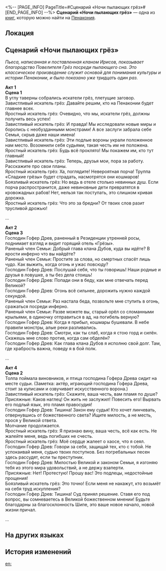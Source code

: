 <%-- [PAGE_INFO]
PageTitle=#Сценарий «Ночи пылающих грёз»#
[END_PAGE_INFO] --%>
{{Дополнить}}
{{Книга Инфобокс
|id           = 354
|partIds      = 190644
|Название     = 
|Изображение  = Предмет Книга Пенакония.png
|Мир          = Пенакония
|Томов        = 1
|Автор        = <!--нужно добавить-->
|Описание     = Биографическая драма, созданная кланом Ирисов. Она лишь немного раскрывает личность великолепного Повелителя Грёз.
|Том1         = {{tx}}
|Источник1    = {{tx|Отсутствует источник}}
|Персонажи    = 
|Фракции      = 
}}
'''Сценарий «Ночи пылающих грёз»''' — одна из [[Книги|книг]], которую можно найти на [[Пенакония]].

==Локация==
{{Отметка карты|<!--название карты-->|<!--id отметки-->}}

==Сценарий «Ночи пылающих грёз»==
''Пьеса, написанная и поставленная кланом Ирисов, показывает благородство Повелителя Грёз посреди пылающего сна. Это классическое произведение служит основой для понимания культуры и истории Пенаконии, и было показано уже тридцать один раз.''

'''Акт 1'''<br />
'''Сцена 1'''<br />
В углу таверны собрались искатели грёз, плетущие заговор.<br />
Завистливый искатель грёз: Давайте решим, кто на Пенаконии будет главнее всех.<br />
Яростный искатель грёз: Очевидно, что мы, искатели грёз, должны получить весь успех!<br />
Завистливый искатель грёз: И правда! Мы исследовали новые миры и боролись с необузданными монстрами! А все заслуги забрала себе Семья, скрыв даже наши имена!<br />
Завистливый искатель грёз: Эти подлые вороны украли положенное нам место. Возомнили себя судьями, такая честь им не положена.<br />
Яростный искатель грёз: Будь всё проклято! Мы покажем им, кто тут главный!<br />
Завистливый искатель грёз: Теперь, друзья мои, пора за работу. Расскажите про свои планы.<br />
Яростный искатель грёз: Ха, поглядите! Невероятная порча! Труппа «Сладкие грёзы» будет страдать, насмотрятся они кошмаров!<br />
Боязливый искатель грёз: Но ведь в отеле столько невинных душ. Если порча распространится, даже невиновные дети превратятся в кровожадных рабов! Нет, нельзя так поступать, это слишком кривая дорожка.<br />
Яростный искатель грёз: Что это за бредни? От твоих слов разит трусливой дрожью!

...

'''Акт 2'''<br />
'''Сцена 3'''<br />
Господин Гофер Древ, раненный в Резиденции утренней росы, поднимает взгляд и видит горящий отель «Грёзы».<br />
Раненый член Семьи: Добрый глава клана Дубов, куда вы идёте? В ярости инферно что вы найдёте?<br />
Раненый член Семьи: Простите за слова, но смертных спасёт лишь чудо. Как выжить, когда огонь и ужас повсюду?<br />
Господин Гофер Древ: Послушай себя, что ты говоришь! Наши родные и друзья в ловушке, а ты без дела стоишь!<br />
Господин Гофер Древ: Попади они в беду, как мне отвечать перед Великой?<br />
Господин Гофер Древ: Огонь всё сильнее, дорожить нужно каждой секундой.<br />
Раненый член Семьи: Раз настала беда, позвольте мне ступить в огонь, сражаться посреди инферно.<br />
Раненый член Семьи: Разве можете вы, старый орёл со сломанными крыльями, в одиночку отправиться в ад, на погибель верную?<br />
Господин Гофер Древ: Когда я прибыл, кошмары бушевали. В небе правили монстры, алые реки разливались.<br />
Господин Гофер Древ: Смотри, как ты слаб, когда я стою горд и силён. Скажешь мне слово против, когда сам обделён?<br />
Господин Гофер Древ: Как глава клана Дубов я исполню свой долг. Там, где храбрость важна, поведу я в бой полк.

...

'''Акт 4'''<br />
'''Сцена 2'''<br />
Толпа поймала виновников, и птица господина Гофера Древа сидит на месте судьи. (Заметка: актёр, играющий господина Гофера Древа, стоит за кулисами и озвучивает искусственного ворона.)<br />
Завистливый искатель грёз: Скажите, ваша честь, вам пламя по душе?<br />
Присяжные: Каков наглец! Он жить не заслужил! Повесить его! Вырвать его подлый язык, это пламя правосудия!<br />
Господин Гофер Древ: Тишина! Закон ему судья! Кто хочет линчевать, отвернувшись от божественного света? Ищите милость, а не месть, прося у Великой ответа.<br />
Молчание продолжается.<br />
Яростный искатель грёз: Я признаю вину, ваша честь, всё как есть. Не жалейте меня, ведь погибших не счесть.<br />
Яростный искатель грёз: Моё сердце жалеет о хаосе, что я сеял.<br />
Господин Гофер Древ: Говори за себя, защищай тех, кто с тобой. Не успокаивай меня, судью твоих поступков. Без погребальных песен здесь рассудят, если ты преступник.<br />
Господин Гофер Древ: Милостью Великой и законом Семьи, я изгоняю тебя из этого мира удовольствий, а не держу взаперти.<br />
Присяжные: Нет! Протестую! Прошу вас! Это подлецы, недостойные прощения!<br />
Боязливый искатель грёз: Это точно! Если меня не накажут, кто возьмёт на себя труд искупления?<br />
Господин Гофер Древ: Тишина! Суд принял решение. Ставя его под вопрос, вы сомневаетесь в Великой божественном мнении! Будьте благодарны за благосклонность Шипе, это ваше новое начало, новой жизни причал.

...

==На других языках==
{{На других языках
|en   = ''Night of Burning Dreams'' Script
|zhs  = 《燃梦之夜》剧本
|zht  = 《燃夢之夜》劇本
|ja   = 『燃える夢の夜』脚本
|ko   = ≪타오르는 꿈의 밤≫ 각본
|es   = Guion de «La noche de los sueños ardientes»
|fr   = Script de ''La nuit des rêves brûlants''
|ru   = Сценарий «Ночи пылающих грёз»
|th   = บทละคร "ราตรีอันแผดเผา"
|vi   = Kịch Bản "Đêm Đốt Cháy Giấc Mơ"
|de   = Skript von „Nacht der brennenden Träume“
|id   = Naskah "Malam Mimpi yang Membara"
|pt   = Roteiro de "Noite dos Sonhos em Chamas"
}}

==История изменений==
{{История изменений|3.5}}

[[en:]]